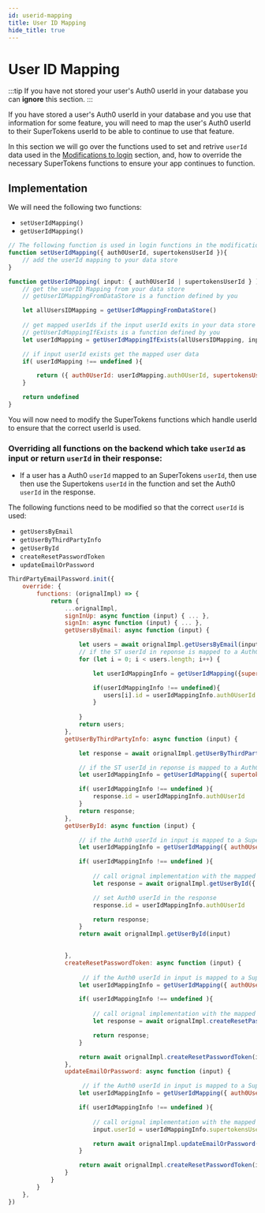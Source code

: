 ```yaml
---
id: userid-mapping
title: User ID Mapping
hide_title: true
---
```


# User ID Mapping

:::tip
If you have not stored your user's Auth0 userId in your database you can **ignore** this section.
:::

If you have stored a user's Auth0 userId in your database and you use that information for some feature, you will need to map the user's Auth0 userId to their SuperTokens userId to be able to continue to use that feature.

In this section we will go over the functions used to set and retrive `userId` data used in the [Modifications to login](./modifications-to-login) section, and, how to override the necessary SuperTokens functions to ensure your app continues to function.

## Implementation

We will need the following two functions:

- `setUserIdMapping()`
- `getUserIdMapping()`

```jsx
// The following function is used in login functions in the modifications to login section
function setUserIdMapping({ auth0UserId, supertokensUserId }){
    // add the userId mapping to your data store
}

function getUserIdMapping( input: { auth0UserId | supertokensUserId } ){
    // get the userID Mapping from your data store
    // getUserIDMappingFromDataStore is a function defined by you

    let allUsersIDMapping = getUserIdMappingFromDataStore()
    
    // get mapped userIds if the input userId exits in your data store
    // getUserIdMappingIfExists is a function defined by you
    let userIdMapping = getUserIdMappingIfExists(allUsersIDMapping, input)

    // if input userId exists get the mapped user data
    if( userIdMapping !== undefined ){

        return ({ auth0UserId: userIdMapping.auth0UserId, supertokensUserId: userIdMapping.supertokensUserId })
    }

    return undefined
}

```

You will now need to modify the SuperTokens functions which handle userId to ensure that the correct userId is used.

### Overriding all functions on the backend which take `userId` as input or return `userId` in their response:

- If a user has a Auth0 `userId` mapped to an SuperTokens `userId`, then use then use the Supertokens `userId` in the function and set the Auth0  `userId` in the response.

The following functions need to be modified so that the correct  `userId` is used:
- `getUsersByEmail`
- `getUserByThirdPartyInfo`
- `getUserById`
- `createResetPasswordToken`
- `updateEmailOrPassword`


```jsx title="Nodejs"
ThirdPartyEmailPassword.init({
    override: {
        functions: (orignalImpl) => {
            return {
                ...orignalImpl,
                signInUp: async function (input) { ... },
                signIn: async function (input) { ... },
                getUsersByEmail: async function (input) {

                    let users = await orignalImpl.getUsersByEmail(input)
                    // if the ST userId in reponse is mapped to a Auth0 userId return the mapped userId object, else return undefined
                    for (let i = 0; i < users.length; i++) {

                        let userIdMappingInfo = getUserIdMapping({supertokensUserId: users[i].id})

                        if(userIdMappingInfo !== undefined){
                           users[i].id = userIdMappingInfo.auth0UserId 
                        }
                        
                    }
                    return users;
                },
                getUserByThirdPartyInfo: async function (input) {

                    let response = await orignalImpl.getUserByThirdPartyInfo(input)

                    // if the ST userId in reponse is mapped to a Auth0 userId return the mapped userId object, else return undefined
                    let userIdMappingInfo = getUserIdMapping({ supertokensUserId: response.id})

                    if( userIdMappingInfo !== undefined ){
                        response.id = userIdMappingInfo.auth0UserId
                    }
                    return response;
                },
                getUserById: async function (input) {

                    // if the Auth0 userId in input is mapped to a SuperTokens userId return the mapped userId object, else return undefined
                    let userIdMappingInfo = getUserIdMapping({ auth0UserId: input.userId})

                    if( userIdMappingInfo !== undefined ){
                        
                        // call orignal implementation with the mapped SuperTokens userId
                        let response = await orignalImpl.getUserById({ userId: userIdMappingInfo.supertokensUserId })

                        // set Auth0 userId in the response
                        response.id = userIdMappingInfo.auth0UserId

                        return response;
                    }
                    return await orignalImpl.getUserById(input)

                    
                },
                createResetPasswordToken: async function (input) {
                    
                     // if the Auth0 userId in input is mapped to a SuperTokens userId return the mapped userId object, else return undefined
                    let userIdMappingInfo = getUserIdMapping({ auth0UserId: input.userId})

                    if( userIdMappingInfo !== undefined ){
                        
                        // call orignal implementation with the mapped SuperTokens userId
                        let response = await orignalImpl.createResetPasswordToken({ userId: userIdMappingInfo.supertokensUserId })

                        return response;
                    }

                    return await orignalImpl.createResetPasswordToken(input)
                },
                updateEmailOrPassword: async function (input) {

                     // if the Auth0 userId in input is mapped to a SuperTokens userId return the mapped userId object, else return undefined
                    let userIdMappingInfo = getUserIdMapping({ auth0UserId: input.userId})

                    if( userIdMappingInfo !== undefined ){
                        
                        // call orignal implementation with the mapped SuperTokens userId
                        input.userId = userIdMappingInfo.supertokensUserId

                        return await orignalImpl.updateEmailOrPassword(input)
                    }

                    return await orignalImpl.createResetPasswordToken(input)
                }
            }
        }
    },
})
```
